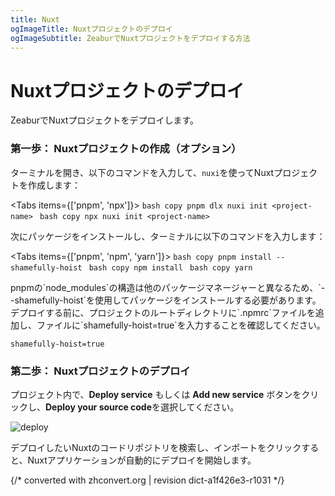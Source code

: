 ```yaml
---
title: Nuxt
ogImageTitle: Nuxtプロジェクトのデプロイ
ogImageSubtitle: ZeaburでNuxtプロジェクトをデプロイする方法
---
```



# Nuxtプロジェクトのデプロイ

ZeaburでNuxtプロジェクトをデプロイします。

### 第一歩： Nuxtプロジェクトの作成（オプション）

ターミナルを開き、以下のコマンドを入力して、`nuxi`を使ってNuxtプロジェクトを作成します：

<Tabs items={['pnpm', 'npx']}>
  <Tab>
    ```bash copy
    pnpm dlx nuxi init <project-name>
    ```
  </Tab>
  <Tab>
    ```bash copy
    npx nuxi init <project-name>
    ```
  </Tab>
</Tabs>

次にパッケージをインストールし、ターミナルに以下のコマンドを入力します：

<Tabs items={['pnpm', 'npm', 'yarn']}>
  <Tab>
    ```bash copy
    pnpm install --shamefully-hoist
    ```
  </Tab>
  <Tab>
    ```bash copy
    npm install
    ```
  </Tab>
  <Tab>
    ```bash copy
    yarn
    ```
  </Tab>
</Tabs>

<Callout type="info" emoji="ℹ️">
  pnpmの`node_modules`の構造は他のパッケージマネージャーと異なるため、`--shamefully-hoist`を使用してパッケージをインストールする必要があります。デプロイする前に、プロジェクトのルートディレクトリに`.npmrc`ファイルを追加し、ファイルに`shamefully-hoist=true`を入力することを確認してください。
</Callout>

````.npmrc filename=".npmrc" copy
shamefully-hoist=true
````

### 第二歩： Nuxtプロジェクトのデプロイ

プロジェクト内で、**Deploy service** もしくは **Add new service** ボタンをクリックし、**Deploy your source code**を選択してください。

![deploy](/deploy/common/select-service.en-US.png)

デプロイしたいNuxtのコードリポジトリを検索し、インポートをクリックすると、Nuxtアプリケーションが自動的にデプロイを開始します。

{/* converted with zhconvert.org | revision dict-a1f426e3-r1031 */}
